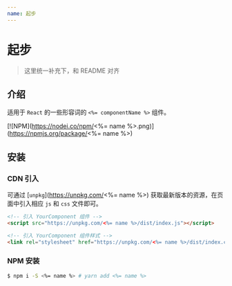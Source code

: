 ```yaml
---
name: 起步
---
```


# 起步

> 这里统一补充下，和 README 对齐

## 介绍

适用于 `React` 的一些形容词的 `<%= componentName %>` 组件。

[![NPM](https://nodei.co/npm/<%= name %>.png)](https://npmjs.org/package/<%= name %>)

## 安装

### CDN 引入

可通过 [`unpkg`](https://unpkg.com/<%= name %>) 获取最新版本的资源，在页面中引入相应 `js` 和 `css` 文件即可。

``` html
<!-- 引入 YourComponent 组件 -->
<script src="https://unpkg.com/<%= name %>/dist/index.js"></script>

<!-- 引入 YourComponent 组件样式 -->
<link rel="stylesheet" href="https://unpkg.com/<%= name %>/dist/index.css">
```

### NPM 安装

``` bash
$ npm i -S <%= name %> # yarn add <%= name %>
```
